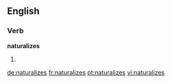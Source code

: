 ==English==

===Verb===
'''naturalizes'''

# {{third-person singular of|[[naturalize]]}}

[[de:naturalizes]]
[[fr:naturalizes]]
[[pt:naturalizes]]
[[vi:naturalizes]]